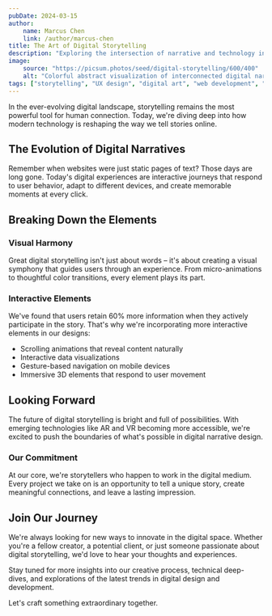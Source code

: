 ```yaml
---
pubDate: 2024-03-15
author:
    name: Marcus Chen
    link: /author/marcus-chen
title: The Art of Digital Storytelling
description: "Exploring the intersection of narrative and technology in modern web design. Join us on a journey through the evolving landscape of digital storytelling and its impact on user experience."
image:
    source: "https://picsum.photos/seed/digital-storytelling/600/400"
    alt: "Colorful abstract visualization of interconnected digital narratives"
tags: ["storytelling", "UX design", "digital art", "web development", "creativity"]
---
```


In the ever-evolving digital landscape, storytelling remains the most powerful tool for human connection. Today, we're diving deep into how modern technology is reshaping the way we tell stories online.

## The Evolution of Digital Narratives

Remember when websites were just static pages of text? Those days are long gone. Today's digital experiences are interactive journeys that respond to user behavior, adapt to different devices, and create memorable moments at every click.

## Breaking Down the Elements

### Visual Harmony
Great digital storytelling isn't just about words – it's about creating a visual symphony that guides users through an experience. From micro-animations to thoughtful color transitions, every element plays its part.

### Interactive Elements
We've found that users retain 60% more information when they actively participate in the story. That's why we're incorporating more interactive elements in our designs:
- Scrolling animations that reveal content naturally
- Interactive data visualizations
- Gesture-based navigation on mobile devices
- Immersive 3D elements that respond to user movement

## Looking Forward

The future of digital storytelling is bright and full of possibilities. With emerging technologies like AR and VR becoming more accessible, we're excited to push the boundaries of what's possible in digital narrative design.

### Our Commitment

At our core, we're storytellers who happen to work in the digital medium. Every project we take on is an opportunity to tell a unique story, create meaningful connections, and leave a lasting impression.

## Join Our Journey

We're always looking for new ways to innovate in the digital space. Whether you're a fellow creator, a potential client, or just someone passionate about digital storytelling, we'd love to hear your thoughts and experiences.

Stay tuned for more insights into our creative process, technical deep-dives, and explorations of the latest trends in digital design and development.

Let's craft something extraordinary together.

